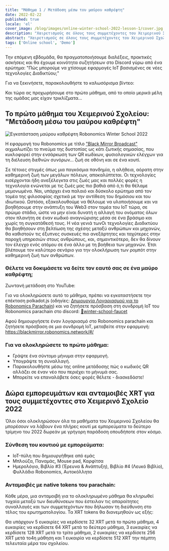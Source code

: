 ```yaml
---
title: "Μάθημα 1 / Μετάδοση μέσω του μαύρου καθρέφτη"
date: 2022-02-22
published: true
locale: 'el'
cover_image: /blog/images/online-winter-school-2022-lesson-1/cover.jpg
description: "Χαιρετισμούς σε όλους τους συμμετέχοντες του Χειμερινού Σχολείου του Robonomics 2022! Την επόμενη εβδομάδα, θα πραγματοποιήσουμε διαλέξεις, πρακτικές ασκήσεις και θα έχουμε κοινότητα συζητήσεων στο Discord γύρω από ένα ερώτημα: 'Πώς μπορούμε να χτίσουμε εφαρμογές IoT βασισμένες σε νέες τεχνολογίες Διαδικτύου;' Ας προχωρήσουμε στο πρώτο μάθημα, από το οποίο μερικά μέλη της ομάδας μας είχαν τρικλίζματα..."
abstract: "Χαιρετισμούς σε όλους τους συμμετέχοντες του Χειμερινού Σχολείου του Robonomics 2022!"
tags: ['Online school', 'Demo']
---
```


<PostExpiredInfo/>

Την επόμενη εβδομάδα, θα πραγματοποιήσουμε διαλέξεις, πρακτικές ασκήσεις και θα έχουμε κοινότητα συζητήσεων στο Discord γύρω από ένα ερώτημα: "Πώς μπορούμε να χτίσουμε εφαρμογές IoT βασισμένες σε νέες τεχνολογίες Διαδικτύου;"

Για να ξεκινήσετε, παρακολουθήστε το καλωσόρισμα βίντεο:

<YouTube id="https://youtu.be/HXfKfnowyB4" posterQuality="max"/>

Και τώρα ας προχωρήσουμε στο πρώτο μάθημα, από το οποίο μερικά μέλη της ομάδας μας είχαν τρικλίζματα...

## Το πρώτο μάθημα του Χειμερινού Σχολείου: "Μετάδοση μέσω του μαύρου καθρέφτη"

![Εγκατάσταση μαύρου καθρέφτη Robonomics Winter School 2022](/blog/images/online-winter-school-2022-lesson-1/blackmirror-installation.jpg)

Η εφαρμογή του Robonomics με τίτλο ["Black Mirror Broadcast"](https://blackmirror.robonomics.network/#/) αιχμαλωτίζει το πνεύμα της δυστοπίας ως κάτι ζωτικής σημασίας, που κυκλοφορεί στην ενσάρκωση των QR κωδίκων, φυσιολογικών ελέγχων για τη διέλευση διεθνών συνόρων... ζωή σε οθόνη και σε ένα κουτί.

Σε τέτοιες στιγμές όπως μια παγκόσμια πανδημία, η αλήθεια, αόρατη στην καθημερινή ζωή των μεγάλων πόλεων, αποκαλύπτεται. Οι τεχνολογίες εισέρχονται ήδη ανεξέλεγκτα στις ζωές μας και πολλές φορές η τεχνολογία ενώνεται με τις ζωές μας πιο βαθιά από ό,τι θα θέλαμε μεμονωμένα. Ναι, υπάρχει ένα παλαιό και δύσκολο ερώτημα από τον τομέα της φιλοσοφίας σχετικά με την αντίθεση του δημόσιου και του ιδιωτικού. Ωστόσο, εξακολουθούμε να θέλουμε να υλοποιήσουμε και να βοηθήσουμε στην ανάπτυξη του Web3 στον τομέα του IoT τώρα, σε πρώιμο στάδιο, ώστε να μην είναι δυνατή η αλλαγή του ονόματος όλων στον πλανήτη σε έναν κωδικό αναγνώρισης μέσα σε ένα βράσιμο και χωρίς τη συγκατάθεσή τους. Η νέα γενιά τωνΟι τεχνολογίες Διαδικτύου θα βοηθήσουν στη βελτίωση της σχέσης μεταξύ ανθρώπων και μηχανών, θα καθιστούν τις έξυπνες συσκευές πιο ανεξάρτητες και ταχύτερες στην παροχή υπηρεσιών στους ανθρώπους, και, σημαντικότερο, δεν θα δίνουν τον έλεγχο ενός ατόμου σε ένα άλλο με τη βοήθεια των μηχανών. Έτσι βλέπουμε τον καλύτερο σενάριο για την ολοκλήρωση των ρομπότ στην καθημερινή ζωή των ανθρώπων.

<TextCard>

### Θέλετε να δοκιμάσετε να δείτε τον εαυτό σας σε ένα μαύρο καθρέφτη;

Ζωντανή μετάδοση στο YouTube:

<YouTube id="https://youtu.be/AMX7TWVbmgs" posterQuality="max"/>

Για να ολοκληρώσετε αυτό το μάθημα, πρέπει να εγκαταστήσετε την επέκταση polkadot.js (οδηγίες: [Δημιουργία Λογαριασμού για το Robonomics Parachain](https://wiki.robonomics.network/docs/el/create-account-in-dapp/)) και να ζητήσετε πρόσβαση στη συνδρομή IoT του Robonomics parachain στο discord: [🚰winter-school-faucet](https://discord.com/invite/5UWNGNaAUf)

Αφού δημιουργήσετε έναν λογαριασμό στο Robonomics parachain και ζητήσετε πρόσβαση σε μια συνδρομή IoT, μεταβείτε στην εφαρμογή: https://blackmirror.robonomics.network/#/

</TextCard>

<TextCard>

### Για να ολοκληρώσετε το πρώτο μάθημα:
- Γράψτε ένα σύντομο μήνυμα στην εφαρμογή.
- Υπογράψτε τη συναλλαγή.
- Παρακολουθήστε μέσω της online μετάδοσης πώς ο κωδικός QR αλλάζει σε έναν νέο που περιέχει το μήνυμά σας.
- Μπορείτε να επαναλάβετε όσες φορές θέλετε - διασκεδάστε!

</TextCard>

## Δώρα εμπορευμάτων και ανταμοιβές XRT για τους συμμετέχοντες στο Χειμερινό Σχολείο 2022

Όλοι όσοι ολοκληρώσουν όλα τα μαθήματα του Χειμερινού Σχολείου θα μπορέσουν να λάβουν ένα πλήρες κουτί με εμπορεύματα το δεύτερο τρίμηνο του 2022 δωρεάν με γρήγορη παράδοση οπουδήποτε στον κόσμο.

### Σύνθεση του κουτιού με εμπορεύματα:
- IoT-πύλη που δημιουργήθηκε από εμάς
- Μπλούζα, Παναμάς, Mouse pad, Καρφίτσα
- Ημερολόγιο, Βιβλίο #3 (Έρευνα & Ανάπτυξη), Βιβλίο #4 (Λευκό Βιβλίο), Φυλλάδιο Robonomics, Αυτοκόλλητα

### Ανταμοιβές με native tokens του parachain:

Κάθε μέρα, μια ανταμοιβή για το ολοκληρωμένο μάθημα θα κληρωθεί τυχαία μεταξύ των διευθύνσεων που έστειλαν τις απαραίτητες συναλλαγές και των συμμετεχόντων που δήλωσαν τη διεύθυνση στο τέλος του ερωτηματολογίου. Τα XRT tokens θα διανεμηθούν ως εξής:

Θα υπάρχουν 5 ευκαιρίες να κερδίσετε 32 XRT μετά το πρώτο μάθημα, 4 ευκαιρίες να κερδίσετε 64 XRT μετά το δεύτερο μάθημα, 3 ευκαιρίες να κερδίσετε 128 XRT μετά το τρίτο μάθημα, 2 ευκαιρίες να κερδίσετε 256 XRT μετά το4η μάθηση και 1 ευκαιρία να κερδίσετε 512 XRT την πέμπτη τελευταία μέρα του σχολείου.